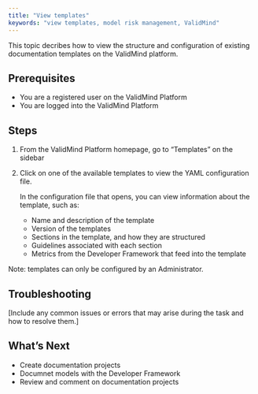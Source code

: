 ```yaml
---
title: "View templates"
keywords: "view templates, model risk management, ValidMind"
---
```


This topic decribes how to view the structure and configuration of existing documentation templates on the ValidMind platform. 

## Prerequisites

* You are a registered user on the ValidMind Platform
* You are logged into the ValidMind Platform

## Steps

1. From the ValidMind Platform homepage, go to "Templates" on the sidebar

2. Click on one of the available templates to view the YAML configuration file. 

   In the configuration file that opens, you can view information about the template, such as: 
   - Name and description of the template
   - Version of the templates
   - Sections in the template, and how they are structured
   - Guidelines associated with each section 
   - Metrics from the Developer Framework that feed into the template

Note: templates can only be configured by an Administrator. 

## Troubleshooting

[Include any common issues or errors that may arise during the task and how to resolve them.]

## What's Next

* Create documentation projects
* Documnet models with the Developer Framework
* Review and comment on documentation projects
